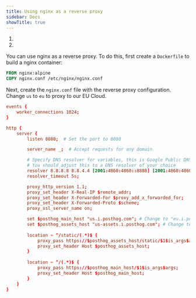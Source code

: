 ```yaml
---
title: Using nginx as a reverse proxy
sidebar: Docs
showTitle: true
---
```



<CalloutBox icon="IconWarning" title="Warning" type="fyi">

  1. <ProxyWarning />
  2. <RegionWarning />

</CalloutBox>

You can use nginx as a reverse proxy. To do this, first create a `Dockerfile` to build a nginx container:

```dockerfile
FROM nginx:alpine
COPY nginx.conf /etc/nginx/nginx.conf
```

Next, create the `nginx.conf` file with the reverse proxy configuration. Change `us` to `eu` to proxy to our EU Cloud.

```nginx.conf
events {
    worker_connections 1024;
}

http {
    server {
        listen 8080;  # Set the port to 8080

        server_name _;  # Accept requests for any domain

        # Specify DNS resolver for variables, this is Google Public DNS
        # You should adjust this to a DNS resolver of your choice
        resolver 8.8.8.8 8.8.4.4 [2001:4860:4860::8888] [2001:4860:4860::8844] valid=300s;
        resolver_timeout 5s;

        proxy_http_version 1.1;
        proxy_set_header X-Real-IP $remote_addr;
        proxy_set_header X-Forwarded-For $proxy_add_x_forwarded_for;
        proxy_set_header X-Forwarded-Proto $scheme;
        proxy_ssl_server_name on;

        set $posthog_main_host "us.i.posthog.com"; # Change to "eu.i.posthog.com" for EU
        set $posthog_assets_host "us-assets.i.posthog.com"; # Change to "eu-assets.i.posthog.com" for EU
    
        location ~ ^/static/(.*)$ {
            proxy_pass https://$posthog_assets_host/static/$1$is_args$args;
            proxy_set_header Host $posthog_assets_host;
        }
    
        location ~ ^/(.*)$ {
            proxy_pass https://$posthog_main_host/$1$is_args$args;
            proxy_set_header Host $posthog_main_host;
        }
    }
}
```

